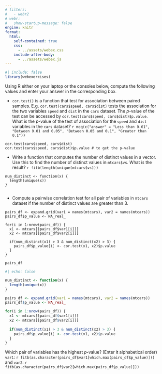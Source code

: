 ```yaml
---
# filters:
#   - webr2
# webr: 
#   show-startup-message: false  
engine: knitr
format: 
  html:
    self-contained: true
    css: 
      - ../assets/webex.css
    include-after-body: 
      - ../assets/webex.js
---
```


```r
#| include: false
library(webexercises)
```


Using R either on your laptop or the consoles below, compute the following values and enter your answer in the corresponding box.

- `cor.test()` is a function that test for association  between paired samples. E.g. `cor.test(cars$speed, cars$dist)` tests the association for the two variables `speed` and `dist` in the `cars` dataset. The $p$-value of the test can be accessed by `cor.test(cars$speed, cars$dist)$p.value`. What is the $p$-value of the test of association for the `speed` and `dist` variables in the `cars` dataset? `r mcq(c("answer" = "Less than 0.01", "Between 0.01 and 0.05", "Between 0.05 and 0.1", "Greater than 0.1"))`

```webr-r
cor.test(cars$speed, cars$dist)
cor.test(cars$speed, cars$dist)$p.value # to get the p-value

```

- Write a function that computes the number of distinct values in a vector. Use this to find the number of distinct values in `mtcars$vs`. What is the result? `r fitb(length(unique(mtcars$vs)))`

```webr-r
num_distinct <- function(x) {
  length(unique(x))
}


```

- Compute a pairwise correlation test for all pair of variables in `mtcars` dataset if the number of distinct values are greater than 3. 

```webr-r
pairs_df <- expand.grid(var1 = names(mtcars), var2 = names(mtcars))
pairs_df$p_value <- NA_real_

for(i in 1:nrow(pairs_df)) {
  x1 <- mtcars[[pairs_df$var1[i]]]
  x2 <- mtcars[[pairs_df$var2[i]]]
  
  if(num_distinct(x1) > 3 & num_distinct(x2) > 3) {
    pairs_df$p_value[i] <- cor.test(x1, x2)$p.value
  }
}

pairs_df
```

```r
#| echo: false

num_distinct <- function(x) {
  length(unique(x))
}

pairs_df <- expand.grid(var1 = names(mtcars), var2 = names(mtcars))
pairs_df$p_value <- NA_real_

for(i in 1:nrow(pairs_df)) {
  x1 <- mtcars[[pairs_df$var1[i]]]
  x2 <- mtcars[[pairs_df$var2[i]]]
  
  if(num_distinct(x1) > 3 & num_distinct(x2) > 3) {
    pairs_df$p_value[i] <- cor.test(x1, x2)$p.value
  }
}

```
Which pair of variables has the highest $p$-value? (Enter it alphabetical order) `var1`: `r fitb(as.character(pairs_df$var1[which.max(pairs_df$p_value)]))` and `var2`: `r fitb(as.character(pairs_df$var2[which.max(pairs_df$p_value)]))`




